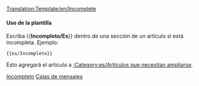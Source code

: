 <noinclude>[[Translation:Template/en/Incomplete]]</noinclude><noinclude></noinclude>{{es/Metaplantilla de avisos| tipo   = contenido
| imagen = en/UnderConstructionOrange.png
| texto  = <strong>Incompleto</strong><br>Tenga en cuenta que la información de esta página aún está incompleta, ya que aún está en construcción.
}}<includeonly>{{{1|[[Category:es/Artículos que necesitan ampliarse]]}}}</includeonly><noinclude>

====Uso de la plantilla====
Escriba <nowiki>{{</nowiki>'''Incompleto/Es'''<nowiki>}}</nowiki> dentro de una sección de un artículo si está incompleta. Ejemplo:
<pre>{{es/Incompleto}}</pre>
Esto agregará el artículo a [[:Category:es/Artículos que necesitan ampliarse]].

[[Category:es/Plantillas|Incompleto]][[Category:es/Cajas de mensajes|Cajas de mensajes]]</noinclude>